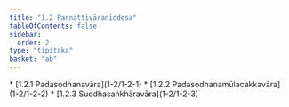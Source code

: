 ```yaml
---
title: "1.2 Paṇṇattivāraniddesa"
tableOfContents: false
sidebar:
  order: 2
type: "tipitaka"
basket: "ab"
---
```



<DynamicBreadcrumb />



<TableOfContents>
* [1.2.1 Padasodhanavāra](1-2/1-2-1)
* [1.2.2 Padasodhanamūlacakkavāra](1-2/1-2-2)
* [1.2.3 Suddhasaṅkhāravāra](1-2/1-2-3)
</TableOfContents>
